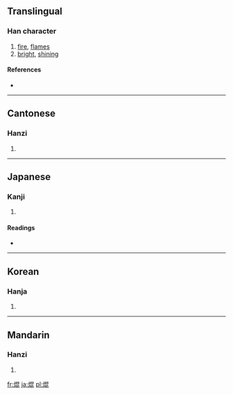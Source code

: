 ==Translingual==

===Han character===
{{Han char|rn=86|rad=火|as=08|sn=12|four=9681<sub>1</sub>|canj=火日心心 (FAPP)}}

# [[fire]], [[flames]]
# [[bright]], [[shining]]

====References====
* {{Han ref|kx=0673.160|dkj=19103|dj=1081.170|hdz=32209.040|uh=711C|ud=28956|bh=B54F|bd=46415}}

----

==Cantonese==

===Hanzi===
{{yue-hanzi|jyut=|y=gwan1}}

# {{defn|Cantonese|sort=火08}}

----

==Japanese==

===Kanji===
{{ja-kanji|grade=|rs=火08}}

# {{defn|Japanese|sort=火08}}

====Readings====
* {{ja-readings|on=[[こん]] (kon)|kun=[[かがやく]] (kagayaku)}}

----

==Korean==

===Hanja===
{{ko-hanja|hangeul=혼|eumhun=|rv=hon|mr=hon|y=hon}}

# {{defn|Korean|sort=火08}}

----

==Mandarin==

===Hanzi===
{{cmn-hanzi|pin=[[kūn]] ([[kun1]])|wg=k'un<sup>1</sup>}}

# {{defn|Mandarin|sort=火08}}

[[fr:焜]]
[[ja:焜]]
[[pl:焜]]